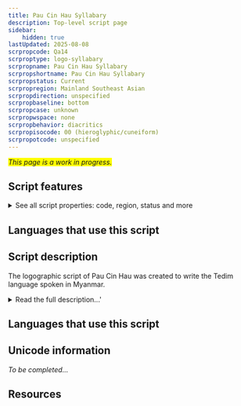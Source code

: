 ```yaml
---
title: Pau Cin Hau Syllabary
description: Top-level script page
sidebar:
    hidden: true
lastUpdated: 2025-08-08
scrpropcode: Qa14
scrproptype: logo-syllabary
scrpropname: Pau Cin Hau Syllabary
scrpropshortname: Pau Cin Hau Syllabary
scrpropstatus: Current
scrpropregion: Mainland Southeast Asian
scrpropdirection: unspecified
scrpropbaseline: bottom
scrpropcase: unknown
scrpropwspace: none
scrpropbehavior: diacritics
scrpropisocode: 00 (hieroglyphic/cuneiform)
scrpropotcode: unspecified
---
```


<span style='background-color:yellow'>_This page is a work in progress._</span>


## Script features

<details>
<summary> See all script properties: code, region, status and more</summary>
<ScriptInfo />
</details>

## Languages that use this script

<WsList script='Qa14' wsMax='5' />

## Script description

The logographic script of Pau Cin Hau was created to write the Tedim language spoken in Myanmar.

<details>
<summary>Read the full description...'</summary>Specifically, it was created to convey the teachings of Pau Cin Hau, a Tedim speaker who founded the Laipian religion. According to Pau Cin Hau, he had a dream in 1902 in which the script was revealed to him. In 1932 the script was revised and the repertoire of approximately 1,000 logographs was reduced to fifty-seven alphabetic letters to form the [Pau Cin Hau Alphabet](/scrlang/script-qa14).

_This script is not currently recognized by the [ISO 15924 standard](http://www.unicode.org/iso15924/), but is included in ScriptSource for research purposes. If you have any information on this script, please add the information to this site. Your contributions can be a great help in refining and expanding the ISO 15924 standard. The [Script Encoding Initiative](http://www.linguistics.berkeley.edu/sei/) is working to support the inclusion of this script in the standard, and contributions here will support their efforts._
</details>

## Languages that use this script

<WsList script='Qa14' wsMax='5' />

## Unicode information

_To be completed..._

## Resources

<ScriptResources detailSummary='seemore' />

